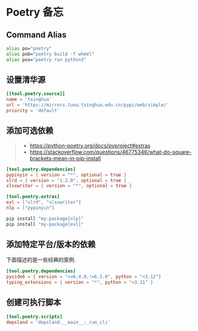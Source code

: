 # Poetry 备忘

## Command Alias

```sh
alias po="poetry"
alias pob="poetry build -f wheel"
alias pox="poetry run python3"
```

## 设置清华源

```toml
[[tool.poetry.source]]
name = 'tsinghua'
url = 'https://mirrors.tuna.tsinghua.edu.cn/pypi/web/simple/'
priority = 'default'
```

## 添加可选依赖

> - https://python-poetry.org/docs/pyproject#extras
> - https://stackoverflow.com/questions/46775346/what-do-square-brackets-mean-in-pip-install

```toml
[tool.poetry.dependencies]
pypinyin = { version = "*", optional = true }
xlrd = { version = "1.2.0", optional = true }
xlsxwriter = { version = "*", optional = true }

[tool.poetry.extras]
exl = ["xlrd", "xlsxwriter"]
nlp = ["pypinyin"]
```

```sh
pip install "my-package[nlp]"
pip install "my-package[exl]"
```

## 添加特定平台/版本的依赖

下面描述的是一些经典的案例.

```toml
[tool.poetry.dependencies]
pyside6 = { version = ">=6.4.0,!=6.5.0", python = "<3.12"}
typing_extensions = { version = "*", python = "<3.11" }
```

## 创建可执行脚本

```toml
[tool.poetry.scripts]
depsland = 'depsland.__main__:_run_cli'
```
